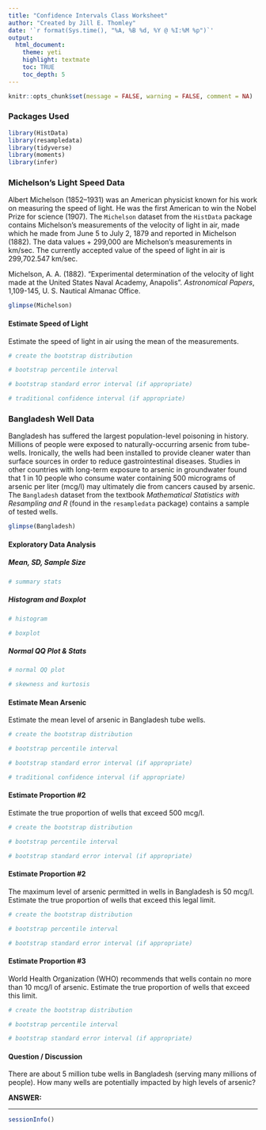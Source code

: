 ```yaml
---
title: "Confidence Intervals Class Worksheet"
author: "Created by Jill E. Thomley"
date: '`r format(Sys.time(), "%A, %B %d, %Y @ %I:%M %p")`'
output: 
  html_document: 
    theme: yeti
    highlight: textmate
    toc: TRUE
    toc_depth: 5
---
```


```r
knitr::opts_chunk$set(message = FALSE, warning = FALSE, comment = NA)
```

### Packages Used

```r
library(HistData)
library(resampledata)
library(tidyverse)
library(moments)
library(infer)
```


### Michelson's Light Speed Data

Albert Michelson (1852–1931) was an American physicist known for his work on measuring the speed of light. He was the first American to win the Nobel Prize for science (1907). The `Michelson` dataset from the `HistData` package contains Michelson's measurements of the velocity of light in air, made which he made from June 5 to July 2, 1879 and reported in Michelson (1882). The data values + 299,000 are Michelson's measurements in km/sec. The currently accepted value of the speed of light in air is 299,702.547 km/sec.

Michelson, A. A. (1882). "Experimental determination of the velocity of light made at the United States Naval Academy, Anapolis". *Astronomical Papers*, 1,109-145, U. S. Nautical Almanac Office.

```r
glimpse(Michelson)
```

#### Estimate Speed of Light

Estimate the speed of light in air using the mean of the measurements.

```r
# create the bootstrap distribution

```

```r
# bootstrap percentile interval

```

```r
# bootstrap standard error interval (if appropriate)

```

```r
# traditional confidence interval (if appropriate)

```


### Bangladesh Well Data

Bangladesh has suffered the largest population-level poisoning in history. Millions of people were exposed to naturally-occurring arsenic from tube-wells. Ironically, the wells had been installed to provide cleaner water than surface sources in order to reduce gastrointestinal diseases. Studies in other countries with long-term exposure to arsenic in groundwater found that 1 in 10 people who consume water containing 500 micrograms of arsenic per liter (mcg/l) may ultimately die from cancers caused by arsenic. The `Bangladesh` dataset from the textbook *Mathematical Statistics with Resampling and R* (found in the `resampledata` package) contains a sample of tested wells.

```r
glimpse(Bangladesh)
```

#### Exploratory Data Analysis

##### Mean, SD, Sample Size

```r
# summary stats

```

##### Histogram and Boxplot

```r
# histogram

```

```r
# boxplot

```

##### Normal QQ Plot & Stats

```r
# normal QQ plot

```

```r
# skewness and kurtosis

```

#### Estimate Mean Arsenic

Estimate the mean level of arsenic in Bangladesh tube wells.

```r
# create the bootstrap distribution

```

```r
# bootstrap percentile interval

```

```r
# bootstrap standard error interval (if appropriate)

```

```r
# traditional confidence interval (if appropriate)

```

#### Estimate Proportion #2

Estimate the true proportion of wells that exceed 500 mcg/l.

```r
# create the bootstrap distribution

```

```r
# bootstrap percentile interval

```

```r
# bootstrap standard error interval (if appropriate)

```

#### Estimate Proportion #2

The maximum level of arsenic permitted in wells in Bangladesh is 50 mcg/l. Estimate the true proportion of wells that exceed this legal limit.

```r
# create the bootstrap distribution

```

```r
# bootstrap percentile interval

```

```r
# bootstrap standard error interval (if appropriate)

```

#### Estimate Proportion #3

World Health Organization (WHO) recommends that wells contain no more than 10 mcg/l of arsenic. Estimate the true proportion of wells that exceed this limit.

```r
# create the bootstrap distribution

```

```r
# bootstrap percentile interval

```

```r
# bootstrap standard error interval (if appropriate)

```

#### Question / Discussion

There are about 5 million tube wells in Bangladesh (serving many millions of people). How many wells are potentially impacted by high levels of arsenic?

**ANSWER:**


***
```r
sessionInfo()
```
